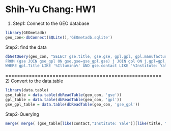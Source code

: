 Shih-Yu Chang: HW1
=====================================================
1) Step1: Connect to the GEO database 
```r
library(GEOmetadb)
geo_con<-dbConnect(SQLite(),'GEOmetadb.sqlite')
```

Step2: find the data
```r
dbGetQuery(geo_con, "SELECT gse.title, gse.gse, gpl.gpl, gpl.manufacturer,gpl.description 
FROM (gse JOIN gse_gpl ON gse.gse=gse_gpl.gse) j JOIN gpl ON j.gpl=gpl.gpl 
WHERE gpl.Title LIKE '%Illumina%' AND gse.contact LIKE '%Institute: Yale %'  AND gse.Title LIKE '%HCV%Illumina%' ;")
```

=====================================================
2) Convert to the data.table

```r
library(data.table)
gse_table = data.table(dbReadTable(geo_con, 'gse'))
gpl_table = data.table(dbReadTable(geo_con, 'gpl'))
gse_gpl_table = data.table(dbReadTable(geo_con, 'gse_gpl'))
```

Step2-Querying
```r
merge( merge( (gse_table[like(contact,"Institute: Yale")][like(title, "HCV")]), gse_gpl_table, by = "gse",  suffixes = c(".gse_inner",".gse_gpl") ), gpl_table[like(title, "Illumina")], by = "gpl", suffixes = c(".gse", ".gpl") )[,list(title.gse, gse, gpl, manufacturer, description)]

```
